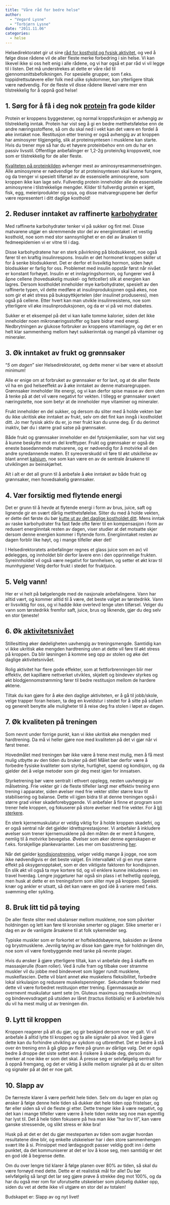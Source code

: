 ```yaml
---
title: "Våre råd for bedre helse"
author: 
  - "Vegard Lysne" 
  - "Torbjørn Lysne"
date: "2011.11.06"
categories:
  - helse
---
```


Helsedirektoratet gir ut sine [råd for kosthold og fysisk aktivitet](http://www.helsedirektoratet.no/ernaering/kostholdsrad/), og ved å følge disse rådene vil de aller fleste merke forbedring i sin helse. Vi kan likevel ikke si oss helt enig i alle rådene, og vi har også et par råd vi vil legge til i listen. Det må understrekes at dette er våre råd til gjennomsnittsbefolkningen. For spesielle grupper, som f.eks. toppidrettsutøvere eller folk med ulike sykdommer, kan ytterligere tiltak være nødvendig. For de fleste vil disse rådene likevel være mer enn tilstrekkelig for å oppnå god helse!

## **1. Sørg for å få i deg nok [protein](naeringsstoffer/protein/) fra gode kilder**

Protein er kroppens byggestener, og normal kroppsfunksjon er avhengig av tilstrekkelig inntak. Protein har vist seg å gi en bedre metthetsfølelse enn de andre næringsstoffene, så om du skal ned i vekt kan det være en fordel å øke inntaket noe. Restitusjon etter trening er også avhengig av at kroppen har aminosyrer tilgjengelig, slik at proteinsyntesen i musklene kan starte. Hvis du trener mye så har du et høyere proteinbehov enn om du har en passiv livsstil. Offentlige anbefalinger er 1,2-2g protein/kg kroppsvekt, noe som er tilstrekkelig for de aller fleste.

[Kvaliteten på proteinkilden](proteinkvalitet.qmd) avhenger mest av aminosyresammensetningen. Alle aminosyrene er nødvendige for at proteinsyntesen skal kunne fungere, og da trenger vi spesielt tilførsel av de essensielle aminosyrene, som kroppen ikke kan lage selv. Fullverdig protein inneholder alle de essensielle aminosyrene i tilstrekkelige mengder. Kilder til fullverdig protein er kjøtt, fisk, egg, meieriprodukter og soya, og disse matvaregruppene bør derfor være representert i ditt daglige kosthold!

## 2. Reduser inntaket av raffinert**e [karbohydrater](naeringsstoffer/karbohydrater/)**

Med raffinerte karbohydrater tenker vi på sukker og fint mel. Disse matvarene utgjør en skremmende stor del av energiinntaket i et vestlig kosthold, noe som med stor sannsynlighet er en del av årsaken til fedmeepidemien vi er vitne til i dag.

Disse karbohydratene har en sterk påvirkning på blodsukkeret, noe også fører til en kraftig insulinrespons. Insulin er det hormonet kroppen skiller ut for å senke blodsukkeret. Det er derfor et livsviktig hormon, siden høyt blodsukker er farlig for oss. Problemet med insulin oppstår først når nivået er konstant forhøyet. Insulin er et innlagringshormon, og fungerer ved å åpne cellene (hovedsakelig muskel- og fettceller) slik at energien kan lagres. Dersom kostholdet inneholder mye karbohydrater, spesielt av den raffinerte typen, vil dette medføre at insulinproduksjonen også økes, noe som gir et økt stress på bukspyttkjertelen (der insulinet produseres), men også på cellene. Etter hvert kan man utvikle insulinresistens, noe som ytterligere vil øke insulinproduksjonen, og da er vi på vei mot diabetes.

Sukker er et eksempel på det vi kan kalle tomme kalorier, siden det ikke inneholder noen mikronæringsstoffer og bare bidrar med energi. Nedbrytningen av glukose forbruker av kroppens vitaminlagre, og det er en helt klar sammenheng mellom høyt sukkerinntak og mangel på vitaminer og mineraler.

## **3. Øk inntaket av frukt og grønnsaker**

"*5 om dagen*" sier Helsedirektoratet, og dette mener vi bør være et absolutt minimum!

Alle er enige om at forbruket av grønnsaker er for lavt, og at de aller fleste vil ha en god helseeffekt av å øke inntaket av denne matvaregruppen. Grønnsaker inneholder lite energi, og vi kan derfor spise masse av dem uten å tenke på at det vil være negativt for vekten. I tillegg er grønnsaker svært næringstette, noe som betyr at de inneholder mye vitaminer og mineraler.

Frukt inneholder en del sukker, og dersom du sliter med å holde vekten bør du ikke ukritisk øke inntaket av frukt, selv om det fint kan inngå i kostholdet ditt. Jo mer fysisk aktiv du er, jo mer frukt kan du unne deg. Er du derimot inaktiv, bør du i større grad satse på grønnsaker.

Både frukt og grønnsaker inneholder en del fytokjemikalier, som har vist seg å kunne beskytte mot en del krefttyper. Frukt og grønnsaker er også de eneste basedannende matvarene, og er nødvendig for å motvirke all den andre syredannende maten. Et syreoverskudd vil føre til økt utskillelse av blant annet [kalsium](naeringsstoffer/kalsium.qmd), noe som kan være en av de sentrale årsakene til utviklingen av beinskjørhet.

Alt i alt er det all grunn til å anbefale å øke inntaket av både frukt og grønnsaker, men hovedsakelig grønnsaker.

## **4. Vær forsiktig med flytende energi**

Det er grunn til å hevde at flytende energi i form av brus, juice, saft og lignende gir en svært dårlig metthetsfølelse. Sliter du med å holde vekten, er dette det første du bør [kutte ut av det daglige kostholdet ditt](flytende-karbohydrater.qmd). Mens inntak av raske karbohydrater fra fast føde ofte fører til en kompensasjon i form av redusert energiinntak resten av dagen, viser studier at det motsatte skjer dersom denne energien kommer i flytende form. Energiinntaket resten av dagen forblir like høyt, og i mange tilfeller øker det!

I Helsedirektoratets anbefalinger regnes et glass juice som en av) vil ødelegges, og innholdet blir derfor lavere enn i den opprinnelige frukten. Syreinnholdet vil også være negativt for tannhelsen, og setter et økt krav til munnhygiene! Velg derfor frukt i stedet for fruktjuice.

## **5. Velg vann!**

Her er vi helt på bølgelengde med de nasjonale anbefalingene. Vann har alltid vært, og kommer alltid til å være, det beste valget av tørstedrikk. Vann er livsviktig for oss, og vi hadde ikke overlevd lenge uten tilførsel. Velger du vann som tørstedrikk fremfor saft, juice, brus og liknende, gjør du deg selv en stor tjeneste!

## **6. Øk [aktivitetsnivået](aktivitet-helse.qmd)**

Stillesitting øker dødeligheten uavhengig av treningsmengde. Samtidig kan vi ikke ukritisk øke mengden hardtrening uten at dette vil føre til økt stress på kroppen. Da blir løsningen å komme seg opp av stolen og øke det daglige aktivitetsnivået.

Rolig aktivitet har flere gode effekter, som at fettforbrenningen blir mer effektiv, det kapillære nettverket utvikles, skjelett og bindevev styrkes og økt blodgjennomstrømming fører til bedre restitusjon mellom de hardere øktene.

Tiltak du kan gjøre for å øke den daglige aktiviteten, er å gå til jobb/skole, velge trapper foran heisen, ta deg en kveldstur i stedet for å sitte på sofaen og generelt benytte alle muligheter til å reise deg fra stolen i løpet av dagen.

## **7. Øk kvaliteten på treningen**

Som nevnt under forrige punkt, kan vi ikke ukritisk øke mengden med hardtrening. Da må vi heller gjøre noe med kvaliteten på det vi gjør når vi først trener.

Hovedmålet med treningen bør ikke være å trene mest mulig, men å få mest mulig utbytte av den tiden du bruker på det! Målet bør derfor være å forbedre fysiske kvaliteter som styrke, hurtighet, spenst og kondisjon, og da gjelder det å velge metoder som gir deg mest igjen for innsatsen.

Styrketrening bør være sentralt i ethvert opplegg, nesten uavhengig av målsetning. Frie vekter gir i de fleste tilfeller langt mer effektiv trening enn trening i apparater, siden øvelser med frie vekter stiller større krav til stabilisering og balanse. Dette vil igjen bidra til at denne treningen også i større grad virker skadeforebyggende. Vi anbefaler å finne et program som trener hele kroppen, og fokuserer på store øvelser med frie vekter. For å [bli sterkere](treningsprogram-stor-sterk.qmd).

En sterk kjernemuskulatur er veldig viktig for å holde kroppen skadefri, og er også sentral når det gjelder idrettsprestasjoner. Vi anbefaler å inkludere øvelser som trener kjernemusklene på den måten de er ment å fungere, nemlig til å motvirke bevegelse. Øvelser som øker denne egenskapen er f.eks. forskjellige plankevarianter. Les mer om basistrening [her](basistrening.qmd).

Når det gjelder [kondisjonstrening](utholdenhet.qmd), velger veldig mange å jogge, noe som ikke nødvendigvis er det beste valget. En intervalløkt vil gi en mye større effekt på oksygenopptaket, som er den viktigste faktoren for kondisjonen. En slik økt vil også ta mye kortere tid, og vil enklere kunne inkluderes i en travel hverdag. Lengre joggeturer har også sin plass i et helhetlig opplegg, men husk at dette er en treningsform som sliter mye på kroppen. Spesielt knær og ankler er utsatt, så det kan være en god idé å variere med f.eks. svømming eller sykling.

## **8. Bruk litt tid på tøying**

De aller fleste sliter med ubalanser mellom musklene, noe som påvirker holdningen og lett kan føre til kroniske smerter og plager. Slike smerter er i dag en av de vanligste årsakene til at folk sykemelder seg.

Typiske muskler som er forkortet er hofteleddsbøyerne, baksiden av lårene og brystmusklene. Jevnlig tøying av disse kan gjøre mye for holdningen din, noe som vil være forebyggende med tanke på nevnte plager.

Hvis du ønsker å gjøre ytterligere tiltak, kan vi anbefale deg å skaffe en massasjerulle (foam roller). Ved å rulle fram og tilbake over stramme muskler vil du jobbe med bindevevet som ligger rundt musklene, muskelfascien. Dette vil blant annet øke muskelens fleksibilitet, forbedre lokal sirkulasjon og redusere muskelspenninger.  Sekundære fordeler med dette vil være forbedret restitusjon etter trening. Egenmassasje av overnevnt muskulatur samt sete (m. Gluteus maximus og medius/minimus) og bindevevsdraget på utsiden av låret (tractus iliotibialis) er å anbefale hvis du vil ha mest mulig ut av treningen din.

## **9. Lytt til kroppen**

Kroppen reagerer på alt du gjør, og gir beskjed dersom noe er galt. Vi vil anbefale å alltid lytte til kroppen og ta alle signaler på alvor. Ved å gjøre dette kan du forhindre utvikling av sykdom og utbrenthet. Det er bedre å stå over én trening enn å gå glipp av flere på grunn av dårlige valg. Det er også bedre å droppe det siste settet enn å risikere å skade deg, dersom du merker at noe ikke er som det skal. Å presse seg er selvfølgelig sentralt for å oppnå fremgang, og det er viktig å skille mellom signaler på at du er sliten og signaler på at det er noe galt.

## **10. Slapp av**

De færreste klarer å være perfekt hele tiden. Selv om du lager en plan og ønsker å følge denne hele tiden så dukker det hele tiden opp fristelser, og før eller siden så vil de fleste gi etter. Dette trenger ikke å være negativt, og det kan i mange tilfeller være værre å hele tiden nekte seg noe man egentlig har lyst til. Det å hele tiden fokusere på hva man ikke "har lov til", kan være ganske stressende, og slikt stress er ikke bra!

Husk på at det er det du gjør mesteparten av tiden som avgjør hvordan resultatene dine blir, og enkelte utskeielser har i den store sammenhengen svært lite å si. Prinsippet med lørdagsgodt passer veldig godt inn i dette punktet, da det kommuniserer at det er lov å kose seg, men samtidig er det en god idé å begrense dette.

Om du over lengre tid klarer å følge planen over 80% av tiden, så skal du være fornøyd med dette. Dette er et realistisk mål for alle! Du bør selvfølgelig så langt det lar seg gjøre prøve å strekke deg mot 100%, og da har du også mer rom for uforutsette utskeielser som plutselig dukker opp, siden du vet at dette ikke vil utgjøre en stor del av totalen!

Budskapet er: Slapp av og nyt livet!
